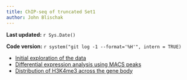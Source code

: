 ```yaml
---
title: ChIP-seq of truncated Set1
author: John Blischak
---
```


**Last updated:** `r Sys.Date()`

**Code version:** `r system("git log -1 --format='%H'", intern = TRUE)`


*  [Initial exploration of the data](exploration.html)
*  [Differential expression analysis using MACS peaks](diffbind.html)
*  [Distribution of H3K4me3 across the gene body](metagene.html)
